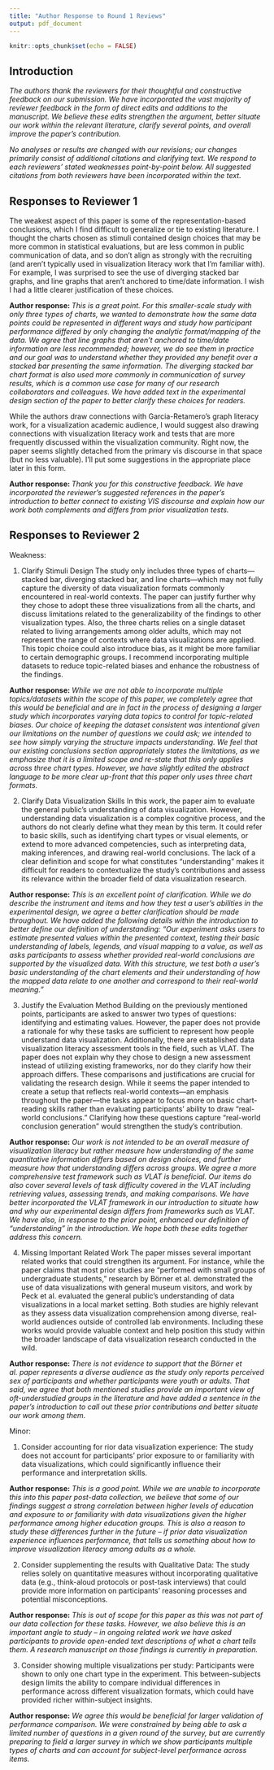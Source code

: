 ```yaml
---
title: "Author Response to Round 1 Reviews"
output: pdf_document
---
```


```r
knitr::opts_chunk$set(echo = FALSE)
```

## Introduction 

*The authors thank the reviewers for their thoughtful and constructive feedback on our submission. We have incorporated the vast majority of reviewer feedback in the form of direct edits and additions to the manuscript. We believe these edits strengthen the argument, better situate our work within the relevant literature, clarify several points, and overall improve the paper's contribution.*  

*No analyses or results are changed with our revisions; our changes primarily consist of additional citations and clarifying text. We respond to each reviewers' stated weaknesses point-by-point below. All suggested citations from both reviewers have been incorporated within the text.*  

## Responses to Reviewer 1 

The weakest aspect of this paper is some of the representation-based conclusions, which I find difficult to generalize or tie to existing literature. I thought the charts chosen as stimuli contained design choices that may be more common in statistical evaluations, but are less common in public communication of data, and so don't align as strongly with the recruiting (and aren't typically used in visualization literacy work that I'm familiar with). For example, I was surprised to see the use of diverging stacked bar graphs, and line graphs that aren't anchored to time/date information. I wish I had a little clearer justification of these choices.  

**Author response: ** *This is a great point. For this smaller-scale study with only three types of charts, we wanted to demonstrate how the same data points could be represented in different ways and study how participant performance differed by only changing the analytic format/mapping of the data. We agree that line graphs that aren't anchored to time/date information are less recommended; however, we do see them in practice and our goal was to understand whether they provided any benefit over a stacked bar presenting the same information. The diverging stacked bar chart format is also used more commonly in communication of survey results, which is a common use case for many of our research collaborators and colleagues. We have added text in the experimental design section of the paper to better clarify these choices for readers.*

While the authors draw connections with Garcia-Retamero's graph literacy work, for a visualization academic audience, I would suggest also drawing connections with visualization literacy work and tests that are more frequently discussed within the visualization community. Right now, the paper seems slightly detached from the primary vis discourse in that space (but no less valuable). I'll put some suggestions in the appropriate place later in this form.

**Author response: ** *Thank you for this constructive feedback. We have incorporated the reviewer's suggested references in the paper's introduction to better connect to existing VIS discourse and explain how our work both complements and differs from prior visualization tests.* 


## Responses to Reviewer 2 


Weakness:

1. Clarify Stimuli Design
The study only includes three types of charts—stacked bar, diverging stacked bar, and line charts—which may not fully capture the diversity of data visualization formats commonly encountered in real-world contexts. The paper can justify further why they chose to adopt these three visualizations from all the charts, and discuss limitations related to the generalizability of the findings to other visualization types. Also, the three charts relies on a single dataset related to living arrangements among older adults, which may not represent the range of contexts where data visualizations are applied. This topic choice could also introduce bias, as it might be more familiar to certain demographic groups. I recommend incorporating multiple datasets to reduce topic-related biases and enhance the robustness of the findings. 

**Author response:** *While we are not able to incorporate multiple topics/datasets within the scope of this paper, we completely agree that this would be beneficial and are in fact in the process of designing a larger study which incorporates varying data topics to control for topic-related biases. Our choice of keeping the dataset consistent was intentional given our limitations on the number of questions we could ask; we intended to see how simply varying the structure impacts understanding. We feel that our existing conclusions section appropriately states the limitations, as we emphasize that it is a limited scope and re-state that this only applies across three chart types. However, we have slightly edited the abstract language to be more clear up-front that this paper only uses three chart formats.*

2. Clarify Data Visualization Skills
In this work, the paper aim to evaluate the general public’s understanding of data visualization. However, understanding data visualization is a complex cognitive process, and the authors do not clearly define what they mean by this term. It could refer to basic skills, such as identifying chart types or visual elements, or extend to more advanced competencies, such as interpreting data, making inferences, and drawing real-world conclusions. The lack of a clear definition and scope for what constitutes "understanding" makes it difficult for readers to contextualize the study’s contributions and assess its relevance within the broader field of data visualization research.

**Author response:** *This is an excellent point of clarification. While we do describe the instrument and items and how they test a user's abilities in the experimental design, we agree a better clarification should be made throughout. We have added the following details within the introduction to better define our definition of understanding: "Our experiment asks users to estimate presented values within the presented context, testing their basic understanding of labels, legends, and visual mapping to a value, as well as asks participants to assess whether provided real-world conclusions are supported by the visualized data. With this structure, we test both a user's basic understanding of the chart elements and their understanding of how the mapped data relate to one another and correspond to their real-world meaning." *

3. Justify the Evaluation Method
Building on the previously mentioned points, participants are asked to answer two types of questions: identifying and estimating values. However, the paper does not provide a rationale for why these tasks are sufficient to represent how people understand data visualization. Additionally, there are established data visualization literacy assessment tools in the field, such as VLAT. The paper does not explain why they chose to design a new assessment instead of utilizing existing frameworks, nor do they clarify how their approach differs. These comparisons and justifications are crucial for validating the research design. While it seems the paper  intended to create a setup that reflects real-world contexts—an emphasis throughout the paper—the tasks appear to focus more on basic chart-reading skills rather than evaluating participants’ ability to draw “real-world conclusions.” Clarifying how these questions capture “real-world conclusion generation” would strengthen the study's contribution.

**Author response:** *Our work is not intended to be an overall measure of visualization literacy but rather measure how understanding of the same quantitative information differs based on design choices, and further measure how that understanding differs across groups. We agree a more comprehensive test framework such as VLAT is beneficial. Our items do also cover several levels of task difficulty covered in the VLAT including retrieving values, assessing trends, and making comparisons. We have better incorporated the VLAT framework in our introduction to situate how and why our experimental design differs from frameworks such as VLAT. We have also, in response to the prior point, enhanced our definition of "understanding" in the introduction. We hope both these edits together address this concern.*

4. Missing Important Related Work
The paper misses several important related works that could strengthen its argument. For instance, while the paper claims that most prior studies are “performed with small groups of undergraduate students,” research by Börner et al. demonstrated the use of data visualizations with general museum visitors, and work by Peck et al. evaluated the general public’s understanding of data visualizations in a local market setting. Both studies are highly relevant as they assess data visualization comprehension among diverse, real-world audiences outside of controlled lab environments. Including these works would provide valuable context and help position this study within the broader landscape of data visualization research conducted in the wild.

**Author response:** *There is not evidence to support that the Börner et al. paper represents a diverse audience as the study only reports perceived sex of participants and whether participants were youth or adults. That said, we agree that both mentioned studies provide an important view of oft-understudied groups in the literature and have added a sentence in the paper's introduction to call out these prior contributions and better situate our work among them.*

Minor:  


1. Consider accounting for rior data visualization experience: The study does not account for participants' prior exposure to or familiarity with data visualizations, which could significantly influence their performance and interpretation skills.

**Author response:** *This is a good point. While we are unable to incorporate this into this paper post-data collection, we believe that some of our findings suggest a strong correlation between higher levels of education and exposure to or familiarity with data visualizations given the higher performance among higher education groups. This is also a reason to study these differences further in the future -- if prior data visualization experience influences performance, that tells us something about how to improve visualization literacy among adults as a whole.*

2. Consider supplementing the results with Qualitative Data: The study relies solely on quantitative measures without incorporating qualitative data (e.g., think-aloud protocols or post-task interviews) that could provide more information on participants' reasoning processes and potential misconceptions.

**Author response:** *This is out of scope for this paper as this was not part of our data collection for these tasks. However, we also believe this is an important angle to study -- in ongoing related work we have asked participants to provide open-ended text descriptions of what a chart tells them. A research manuscript on those findings is currently in preparation.*

3. Consider showing multiple visualizations per study: Participants were shown  to only one chart type in the experiment. This between-subjects design limits the ability to compare individual differences in performance across different visualization formats, which could have provided richer within-subject insights.

**Author response:** *We agree this would be beneficial for larger validation of performance comparison. We were constrained by being able to ask a limited number of questions in a given round of the survey, but are currently preparing to field a larger survey in which we show participants multiple types of charts and can account for subject-level performance across items.*  